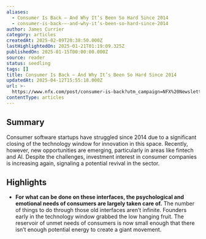 ```yaml
---
aliases:
  - Consumer Is Back – And Why It’s Been So Hard Since 2014
  - consumer-is-back-–-and-why-it’s-been-so-hard-since-2014
author: James Currier
category: articles
createdAt: 2025-02-09T20:38:50.000Z
lastHighlightedOn: 2025-01-21T01:19:09.325Z
publishedOn: 2025-01-15T00:00:00.000Z
source: reader
status: seedling
tags: []
title: Consumer Is Back – And Why It’s Been So Hard Since 2014
updatedAt: 2025-04-12T15:55:18.000Z
url: >-
  https://www.nfx.com/post/consumer-is-back?utm_campaign=NFX%20Newsletter&utm_medium=email&_hsenc=p2ANqtz-9pC5m3AB_dsD4IFhfWXVLRUFEriNHjpf55yGqm0Q8qccSUWRbZrFye9SKqVgkbXWaCftxCrAxyqqIeFCx7mYAHodO4j1gWPRz7jzC0YIezIna2IbQ&_hsmi=342805989&utm_content=342805989&utm_source=hs_email
contentType: articles
---
```

## Summary

Consumer software startups have struggled since 2014 due to a significant closing of the technology window for innovation in this space. Recently, however, new opportunities are emerging, particularly in areas like fintech and AI. Despite the challenges, investment interest in consumer companies is increasing again, signaling a potential revival in the sector.

## Highlights

- **For what can be done on these interfaces, the psychological and emotional needs of consumers are largely taken care of.** The number of things to do through those old interfaces aren’t infinite. Founders early in the technology window grabbed the low hanging fruit. The reservoir of unmet needs of consumers is now small enough that there isn’t enough potential energy to create a giant movement.
